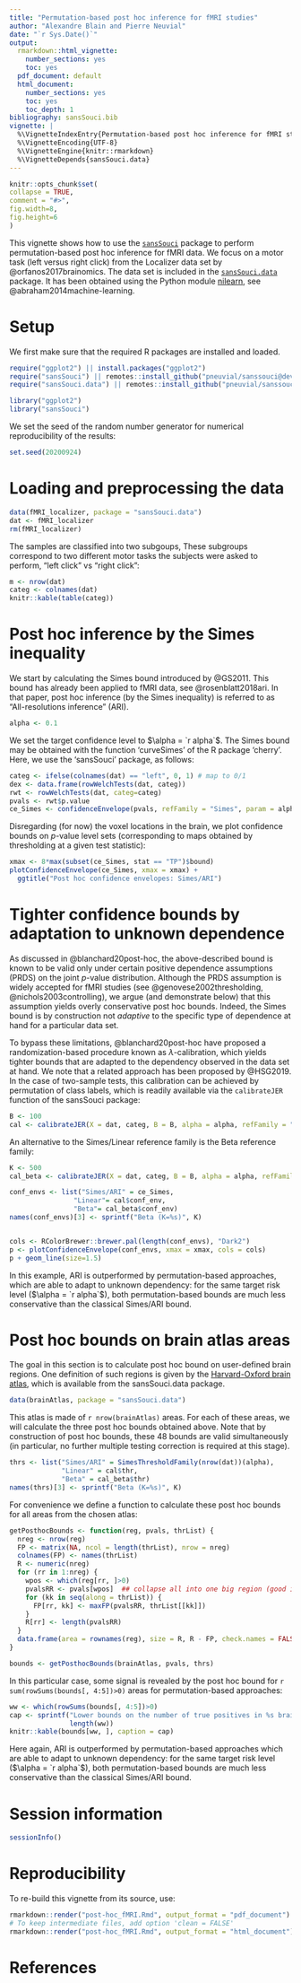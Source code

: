 ```yaml
---
title: "Permutation-based post hoc inference for fMRI studies"
author: "Alexandre Blain and Pierre Neuvial"
date: "`r Sys.Date()`"
output:
  rmarkdown::html_vignette:
    number_sections: yes
    toc: yes
  pdf_document: default
  html_document:
    number_sections: yes
    toc: yes
    toc_depth: 1
bibliography: sansSouci.bib
vignette: |
  %\VignetteIndexEntry{Permutation-based post hoc inference for fMRI studies} 
  %\VignetteEncoding{UTF-8} 
  %\VignetteEngine{knitr::rmarkdown}
  %\VignetteDepends{sansSouci.data}
---
```


```r
knitr::opts_chunk$set(
collapse = TRUE,
comment = "#>",
fig.width=8,
fig.height=6
)
```


This vignette shows how to use the [`sansSouci`](https://github.com/pneuvial/sanssouci) package to perform permutation-based post hoc inference for fMRI data. We focus on a motor task (left versus right click) from the Localizer data set by @orfanos2017brainomics. The data set is included in the [`sansSouci.data`](https://github.com/pneuvial/sanssouci.data) package. It has been obtained using the Python module [nilearn](http://nilearn.github.io/), see @abraham2014machine-learning.

# Setup

We first make sure that the required R packages are installed and loaded.

```r
require("ggplot2") || install.packages("ggplot2")
require("sansSouci") || remotes::install_github("pneuvial/sanssouci@develop")
require("sansSouci.data") || remotes::install_github("pneuvial/sanssouci.data")
```


```r
library("ggplot2")
library("sansSouci")
```

We set the seed of the random number generator for numerical reproducibility of the results:
```r
set.seed(20200924)
```


# Loading and preprocessing the data

```r
data(fMRI_localizer, package = "sansSouci.data")
dat <- fMRI_localizer
rm(fMRI_localizer)
```

The samples are classified into two subgoups, These subgroups correspond to two different motor tasks the subjects were asked to perform, "left click" vs "right click":

```r
m <- nrow(dat)
categ <- colnames(dat)
knitr::kable(table(categ))
```

# Post hoc inference by the Simes inequality

We start by calculating the Simes bound introduced by @GS2011. This bound has already been applied to fMRI data, see @rosenblatt2018ari. In that paper, post hoc inference (by the Simes inequality) is referred to as "All-resolutions inference" (ARI).

```r
alpha <- 0.1
```

We set the target confidence level to $\alpha = `r alpha`$. The Simes bound may be obtained with the function 'curveSimes' of the R package 'cherry'. Here, we use the 'sansSouci' package, as follows:


```r
categ <- ifelse(colnames(dat) == "left", 0, 1) # map to 0/1
dex <- data.frame(rowWelchTests(dat, categ))
rwt <- rowWelchTests(dat, categ=categ)
pvals <- rwt$p.value
ce_Simes <- confidenceEnvelope(pvals, refFamily = "Simes", param = alpha)
```

Disregarding (for now) the voxel locations in the brain, we plot confidence bounds on $p$-value level sets (corresponding to maps obtained by thresholding at a given test statistic):

```r
xmax <- 8*max(subset(ce_Simes, stat == "TP")$bound)
plotConfidenceEnvelope(ce_Simes, xmax = xmax) +
  ggtitle("Post hoc confidence envelopes: Simes/ARI")
```

# Tighter confidence bounds by adaptation to unknown dependence 

As discussed in @blanchard20post-hoc, the above-described bound is known to be valid only under certain positive dependence assumptions (PRDS) on the joint $p$-value distribution. Although the PRDS assumption is widely accepted for fMRI studies (see @genovese2002thresholding, @nichols2003controlling), we argue (and demonstrate below) that this assumption yields overly conservative post hoc bounds. Indeed, the Simes bound is by construction not *adaptive* to the specific type of dependence at hand for a particular data set.


To bypass these limitations, @blanchard20post-hoc have proposed a randomization-based procedure known as $\lambda$-calibration, which yields tighter bounds that are adapted to the dependency observed in the data set at hand. We note that a related approach has been proposed by @HSG2019. In the case of two-sample tests, this calibration can be achieved by permutation of class labels, which is readily available via the `calibrateJER` function of the sansSouci package:


```r
B <- 100
cal <- calibrateJER(X = dat, categ, B = B, alpha = alpha, refFamily = "Simes")
```

An alternative to the Simes/Linear reference family is the Beta reference family:

```r
K <- 500
cal_beta <- calibrateJER(X = dat, categ, B = B, alpha = alpha, refFamily = "Beta", K = K)
```


```r
conf_envs <- list("Simes/ARI" = ce_Simes, 
                "Linear"= cal$conf_env,
                "Beta"= cal_beta$conf_env)
names(conf_envs)[3] <- sprintf("Beta (K=%s)", K)


cols <- RColorBrewer::brewer.pal(length(conf_envs), "Dark2")
p <- plotConfidenceEnvelope(conf_envs, xmax = xmax, cols = cols)
p + geom_line(size=1.5)
```

In this example, ARI is outperformed by permutation-based approaches, which are able to adapt to unknown dependency: for the same target risk level ($\alpha = `r alpha`$), both permutation-based bounds are much less conservative than the classical Simes/ARI bound. 

# Post hoc bounds on brain atlas areas

The goal in this section is to calculate post hoc bound on user-defined brain regions. One definition of such regions is given by the [Harvard-Oxford brain atlas](https://fsl.fmrib.ox.ac.uk/fsl/fslwiki/Atlases), which is available from the sansSouci.data package. 

```r
data(brainAtlas, package = "sansSouci.data")
```

This atlas is made of `r nrow(brainAtlas)` areas. For each of these areas, we will calculate the three post hoc bounds obtained above. Note that by construction of post hoc bounds, these 48 bounds are valid simultaneously (in particular, no further multiple testing correction is required at this stage). 

```r
thrs <- list("Simes/ARI" = SimesThresholdFamily(nrow(dat))(alpha),
             "Linear" = cal$thr,
             "Beta" = cal_beta$thr)
names(thrs)[3] <- sprintf("Beta (K=%s)", K)
```

For convenience we define a function to calculate these post hoc bounds for all areas from the chosen atlas:

```r
getPosthocBounds <- function(reg, pvals, thrList) {
  nreg <- nrow(reg)
  FP <- matrix(NA, ncol = length(thrList), nrow = nreg)
  colnames(FP) <- names(thrList)
  R <- numeric(nreg)
  for (rr in 1:nreg) {
    wpos <- which(reg[rr, ]>0)
    pvalsRR <- pvals[wpos]  ## collapse all into one big region (good idea?)
    for (kk in seq(along = thrList)) {
      FP[rr, kk] <- maxFP(pvalsRR, thrList[[kk]])
    }
    R[rr] <- length(pvalsRR)
  }
  data.frame(area = rownames(reg), size = R, R - FP, check.names = FALSE)
}
```


```r
bounds <- getPosthocBounds(brainAtlas, pvals, thrs)
```

In this particular case, some signal is revealed by the post hoc bound for `r sum(rowSums(bounds[, 4:5])>0)` areas for permutation-based approaches:

```r
ww <- which(rowSums(bounds[, 4:5])>0)
cap <- sprintf("Lower bounds on the number of true positives in %s brain regions.",
               length(ww))
knitr::kable(bounds[ww, ], caption = cap)
```

Here again, ARI is outperformed by permutation-based approaches which are able to adapt to unknown dependency: for the same target risk level ($\alpha = `r alpha`$), both permutation-based bounds are much less conservative than the classical Simes/ARI bound.

# Session information

```r
sessionInfo()
```

# Reproducibility

To re-build this vignette from its source, use: 

```r
rmarkdown::render("post-hoc_fMRI.Rmd", output_format = "pdf_document")
# To keep intermediate files, add option 'clean = FALSE'
rmarkdown::render("post-hoc_fMRI.Rmd", output_format = "html_document")
```



# References